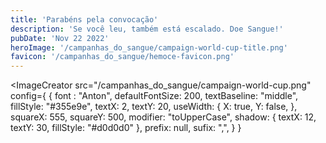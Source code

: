 ```yaml
---
title: 'Parabéns pela convocação'
description: 'Se você leu, também está escalado. Doe Sangue!'
pubDate: 'Nov 22 2022'
heroImage: '/campanhas_do_sangue/campaign-world-cup-title.png'
favicon: '/campanhas_do_sangue/hemoce-favicon.png'
---
```


<ImageCreator 
	src="/campanhas_do_sangue/campaign-world-cup.png"
	config={
		{ 
			font : "Anton",
			defaultFontSize: 200,
			textBaseline: "middle",
			fillStyle: "#355e9e",
			textX: 2,
			textY: 20,
			useWidth: {
				X: true,
				Y: false,
			},
			squareX: 555,
			squareY: 500,
			modifier: "toUpperCase",
			shadow: {
				textX: 12,
				textY: 30,
				fillStyle: "#d0d0d0"
			},
			prefix: null,
			sufix: ",",
		}
	}
>
</ImageCreator>